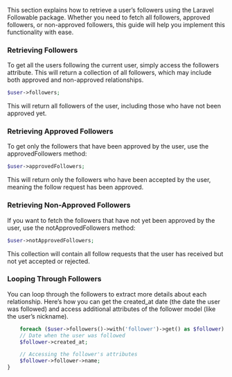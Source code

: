 This section explains how to retrieve a user’s followers using the Laravel Followable package.
Whether you need to fetch all followers, approved followers, or non-approved followers, this guide will help you implement this functionality with ease.


### Retrieving Followers

To get all the users following the current user, simply access the followers attribute. This will return a collection of all followers, which may include both approved and non-approved relationships.

```php
$user->followers;
```

This will return all followers of the user, including those who have not been approved yet.


### Retrieving Approved Followers

To get only the followers that have been approved by the user, use the approvedFollowers method:

```php
$user->approvedFollowers;
```

This will return only the followers who have been accepted by the user, meaning the follow request has been approved.


### Retrieving Non-Approved Followers

If you want to fetch the followers that have not yet been approved by the user, use the notApprovedFollowers method:

```php
$user->notApprovedFollowers;
```

This collection will contain all follow requests that the user has received but not yet accepted or rejected.


### Looping Through Followers

You can loop through the followers to extract more details about each relationship. Here’s how you can get the created_at date (the date the user was followed) and access additional attributes of the follower model (like the user’s nickname).

```php
    foreach ($user->followers()->with('follower')->get() as $follower) {
    // Date when the user was followed
    $follower->created_at;

    // Accessing the follower's attributes
    $follower->follower->name;
}
```